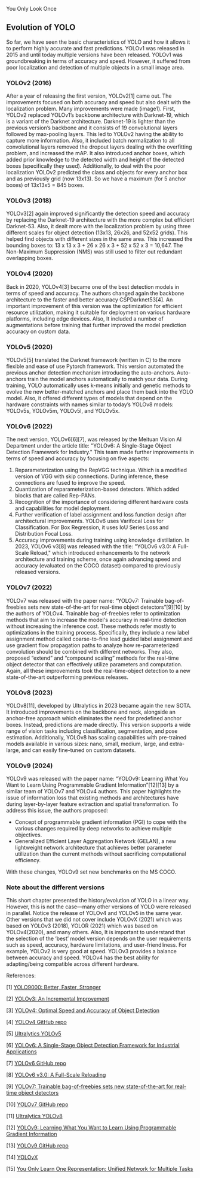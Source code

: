 You Only Look Once

<!--  
- [x]  YOLOv2 and YOLOv3
- [x]  YOLOv4, YOLOv5
- [x]  YOLOv6-YOLOv7
- [x]  YOLOv8-YOLOv9
Additional checks:
- [x] Add comment about licences difference between (up to) YOLOv4 and rest
- [ ] Recheck YOLOv4 and YOLOv5
- [ ] Add in the introduction the the evolution of YOLO is not a linear story.
-->

## Evolution of YOLO

So far, we have seen the basic characteristics of YOLO and how it allows it to perform highly accurate and fast predictions. YOLOv1 was released in 2015 and until today multiple versions have been released. YOLOv1 was groundbreaking in terms of accuracy and speed. However, it suffered from poor localization and detection of multiple objects in a small image area.

### **YOLOv2 (2016)** 

After a year of releasing the first version, YOLOv2[1] came out. The improvements focused on both accuracy and speed but also dealt with the localization problem. Many improvements were made (image1). First, YOLOv2 replaced YOLOv1’s backbone architecture with Darknet-19, which is a variant of the Darknet architecture. Darknet-19 is lighter than the previous version’s backbone and it consists of 19 convolutional layers followed by max-pooling layers. This led to YOLOv2 having the ability to capture more information. Also, it included batch normalization to all convolutional layers removed the dropout layers dealing with the overfitting problem, and increased the mAP. It also introduced anchor boxes, which added prior knowledge to the detected width and height of the detected boxes (specifically they used). Additionally, to deal with the poor localization YOLOv2 predicted the class and objects for every anchor box and as previously grid (now 13x13). So we have a maximum (for 5 anchor boxes) of 13x13x5 = 845 boxes.

### **YOLOv3 (2018)**

YOLOv3[2] again improved significantly the detection speed and accuracy by replacing the Darknet-19 architecture with the more complex but efficient Darknet-53. Also, it dealt more with the localization problem by using three different scales for object detection (13x13, 26x26, and 52x52 grids). This helped find objects with different sizes in the same area. This increased the bounding boxes to: 13 x 13 x 3 + 26 x 26 x 3 + 52 x 52 x 3 = 10,647. The Non-Maximum Suppression (NMS) was still used to filter out redundant overlapping boxes.

### **YOLOv4 (2020)**

Back in 2020, YOLOv4[3] became one of the best detection models in terms of speed and accuracy. The authors changed again the backbone architecture to the faster and better accuracy CSPDarknet53[4]. An important improvement of this version was the optimization for efficient resource utilization, making it suitable for deployment on various hardware platforms, including edge devices. Also, It included a number of augmentations before training that further improved the model prediction accuracy on custom data.

### **YOLOv5 (2020)**

YOLOv5[5] translated the Darknet framework (written in C) to the more flexible and ease of use Pytorch framework. This version automated the previous anchor detection mechanism introducing the auto-anchors. Auto-anchors train the model anchors automatically to match your data. During training, YOLO automatically uses k-means initially and genetic methods to evolve the new better-matched anchors and place them back into the YOLO model. Also, it offered different types of models that depend on the hardware constraints with names similar to today’s YOLOv8 models: YOLOv5s, YOLOv5m, YOLOv5l, and YOLOv5x.

### **YOLOv6 (2022)**

The next version, YOLOv6[6][7], was released by the Meituan Vision AI Department under the article title: "YOLOv6: A Single-Stage Object Detection Framework for Industry." This team made further improvements in terms of speed and accuracy by focusing on five aspects:
1) Reparameterization using the RepVGG technique. Which is a modified version of VGG with skip connections. During inference, these connections are fused to improve the speed.
2) Quantization of reparameterization-based detectors. Which added blocks that are called Rep-PANs.
3) Recognition of the importance of considering different hardware costs and capabilities for model deployment.
4) Further verification of label assignment and loss function design after architectural improvements. YOLOv6 uses Varifocal Loss for Classification. For Box Regression, it uses IoU Series Loss and Distribution Focal Loss.
5) Accuracy improvements during training using knowledge distillation.
In 2023, YOLOv6 v3[8] was released with the title: "YOLOv6 v3.0: A Full-Scale Reload," which introduced enhancements to the network architecture and training scheme, once again advancing speed and accuracy (evaluated on the COCO dataset) compared to previously released versions.

### **YOLOv7 (2022)**
YOLOv7 was released with the paper name: “YOLOv7: Trainable bag-of-freebies sets new state-of-the-art for real-time object detectors”[9][10] by the authors of YOLOv4. Trainable bag-of-freebies refer to optimization methods that aim to increase the model's accuracy in real-time detection without increasing the inference cost. These methods refer mostly to optimizations in the training process. Specifically, they include a new label assignment method called coarse-to-fine lead guided label assignment and use gradient flow propagation paths to analyze how re-parameterized convolution should be combined with different networks. They also, proposed  “extend” and “compound scaling” methods for the real-time object detector that can effectively utilize parameters and computation. Again, all these improvements took the real-time-object detection to a new state-of-the-art outperforming previous releases.

### **YOLOv8 (2023)**

YOLOv8[11], developed by Ultralytics in 2023 became again the new SOTA. It introduced improvements on the backbone and neck, alongside an anchor-free approach which eliminates the need for predefined anchor boxes. Instead, predictions are made directly. This version supports a wide range of vision tasks including classification, segmentation, and pose estimation. Additionally, YOLOv8 has scaling capabilities with pre-trained models available in various sizes: nano, small, medium, large, and extra-large, and can easily fine-tuned on custom datasets. 

### **YOLOv9 (2024)**

YOLOv9 was released with the paper name: “YOLOv9: Learning What You Want to Learn Using Programmable Gradient Information”[12][13] by a similar team of YOLOv7 and YOLOv4 authors. This paper highlights the issue of information loss that existing methods and architectures have during layer-by-layer feature extraction and spatial transformation. To address this issue, the authors proposed:

* Concept of programmable gradient information (PGI) to cope with the various changes
required by deep networks to achieve multiple objectives.
* Generalized Efficient Layer Aggregation Network (GELAN), a new lightweight network architecture that achieves better parameter utilization than the current methods without sacrificing computational efficiency.

With these changes, YOLOv9 set new benchmarks on the MS COCO.

### **Note about the different versions**


This short chapter presented the history/evolution of YOLO in a linear way. However, this is not the case—many other versions of YOLO were released in parallel. Notice the release of YOLOv4 and YOLOv5 in the same year. Other versions that we did not cover include YOLOvX (2021) which was based on YOLOv3 (2018), YOLOR (2021) which was based on YOLOv4(2020), and many others.
Also, It is important to understand that the selection of the ‘best’ model version depends on the user requirements such as speed, accuracy, hardware limitations, and user-friendliness. For example, YOLOv2 is very good at speed. YOLOv3 provides a balance between accuracy and speed. YOLOv4 has the best ability for adapting/being compatible across different hardware.


References:

[1] [YOLO9000: Better, Faster, Stronger](https://arxiv.org/abs/1612.08242)

[2] [YOLOv3: An Incremental Improvement](https://arxiv.org/abs/1804.02767)

[3] [YOLOv4: Optimal Speed and Accuracy of Object Detection](https://arxiv.org/abs/2004.10934)

[4] [YOLOv4 GitHub repo](https://github.com/AlexeyAB/darknet)

[5] [Ultralytics YOLOv5](https://docs.ultralytics.com/models/yolov5/)

[6] [YOLOv6: A Single-Stage Object Detection Framework for Industrial Applications](https://arxiv.org/abs/2209.02976)

[7] [YOLOv6 GitHub repo](https://github.com/meituan/YOLOv6)

[8] [YOLOv6 v3.0: A Full-Scale Reloading](https://arxiv.org/abs/2301.05586)

[9] [YOLOv7: Trainable bag-of-freebies sets new state-of-the-art for real-time object detectors](https://arxiv.org/abs/2207.02696)

[10] [YOLOv7 GitHub repo](https://github.com/WongKinYiu/yolov7)

[11] [Ultralytics YOLOv8](https://github.com/ultralytics/ultralytics)

[12] [YOLOv9: Learning What You Want to Learn Using Programmable Gradient Information](https://arxiv.org/abs/2402.13616)

[13] [YOLOv9 GitHub repo](https://github.com/WongKinYiu/yolov9)

[14] [YOLOvX](https://yolovx.com/)

[15] [You Only Learn One Representation: Unified Network for Multiple Tasks](https://arxiv.org/abs/2105.04206)

